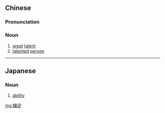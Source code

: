 {{also|骥足}}
==Chinese==
{{zh-forms|s=骥足}}

===Pronunciation===
{{zh-pron
|m=jìzú
|c=kei3 zuk1
|cat=n
}}

===Noun===
{{zh-noun}}

# [[great]] [[talent]]
# [[talented]] [[person]]

----

==Japanese==
{{ja-kanjitab|き|そく|yomi=o}}

===Noun===
{{ja-noun|きそく}}

# [[ability]]

[[mg:驥足]]